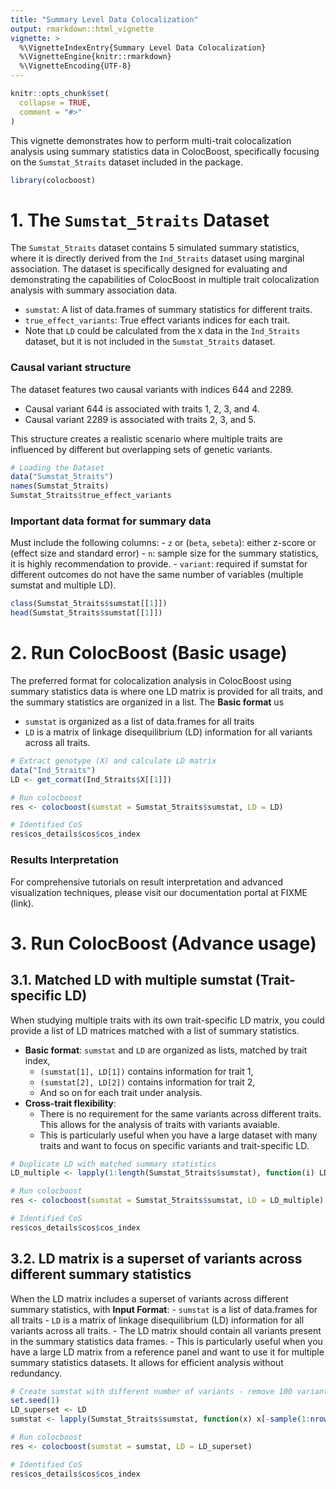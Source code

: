 ```yaml
---
title: "Summary Level Data Colocalization"
output: rmarkdown::html_vignette
vignette: >
  %\VignetteIndexEntry{Summary Level Data Colocalization}
  %\VignetteEngine{knitr::rmarkdown}
  %\VignetteEncoding{UTF-8}
---
```


```r
knitr::opts_chunk$set(
  collapse = TRUE,
  comment = "#>"
)
```

This vignette demonstrates how to perform multi-trait colocalization analysis using summary statistics data in ColocBoost, 
specifically focusing on the `Sumstat_5traits` dataset included in the package.



```r
library(colocboost)
```


# 1. The `Sumstat_5traits` Dataset

The `Sumstat_5traits` dataset contains 5 simulated summary statistics, where it is directly derived from the `Ind_5traits` dataset using marginal association.
The dataset is specifically designed for evaluating and demonstrating the capabilities of ColocBoost in multiple trait colocalization analysis with summary association data.

- `sumstat`: A list of data.frames of summary statistics for different traits.
- `true_effect_variants`: True effect variants indices for each trait.
- Note that `LD` could be calculated from the `X` data in the `Ind_5traits` dataset, but it is not included in the `Sumstat_5traits` dataset.

### Causal variant structure
The dataset features two causal variants with indices 644 and 2289.

- Causal variant 644 is associated with traits 1, 2, 3, and 4.
- Causal variant 2289 is associated with traits 2, 3, and 5.

This structure creates a realistic scenario where multiple traits are influenced by different but overlapping sets of genetic variants.

```r
# Loading the Dataset
data("Sumstat_5traits")
names(Sumstat_5traits)
Sumstat_5traits$true_effect_variants
```

### Important data format for summary data
Must include the following columns:
- `z` or (`beta`, `sebeta`): either z-score or (effect size and standard error)
- `n`: sample size for the summary statistics, it is highly recommendation to provide.
- `variant`: required if sumstat for different outcomes do not have the same number of variables (multiple sumstat and multiple LD).


```r
class(Sumstat_5traits$sumstat[[1]])
head(Sumstat_5traits$sumstat[[1]])
```

# 2. Run ColocBoost (Basic usage)


The preferred format for colocalization analysis in ColocBoost using summary statistics data is where one LD matrix is provided for all traits, 
and the summary statistics are organized in a list. The **Basic format** us 

- `sumstat` is organized as a list of data.frames for all traits
- `LD` is a matrix of linkage disequilibrium (LD) information for all variants across all traits.

```r
# Extract genotype (X) and calculate LD matrix
data("Ind_5traits")
LD <- get_cormat(Ind_5traits$X[[1]])

# Run colocboost
res <- colocboost(sumstat = Sumstat_5traits$sumstat, LD = LD)

# Identified CoS
res$cos_details$cos$cos_index
```


### Results Interpretation

For comprehensive tutorials on result interpretation and advanced visualization techniques, please visit our documentation portal at FIXME (link).


# 3. Run ColocBoost (Advance usage)

## 3.1. Matched LD with multiple sumstat (Trait-specific LD)   

When studying multiple traits with its own trait-specific LD matrix, you could provide a list of LD matrices matched with a list of summary statistics.

- **Basic format**: `sumstat` and `LD` are organized as lists, matched by trait index,
    - `(sumstat[1], LD[1])` contains information for trait 1,
    - `(sumstat[2], LD[2])` contains information for trait 2,
    - And so on for each trait under analysis.
- **Cross-trait flexibility**: 
    - There is no requirement for the same variants across different traits. This allows for the analysis of traits with variants avaiable.
    - This is particularly useful when you have a large dataset with many traits and want to focus on specific variants and trait-specific LD.

```r
# Duplicate LD with matched summary statistics
LD_multiple <- lapply(1:length(Sumstat_5traits$sumstat), function(i) LD )

# Run colocboost
res <- colocboost(sumstat = Sumstat_5traits$sumstat, LD = LD_multiple)

# Identified CoS
res$cos_details$cos$cos_index
```


## 3.2. LD matrix is a superset of variants across different summary statistics

When the LD matrix includes a superset of variants across different summary statistics, with **Input Format**:
- `sumstat` is a list of data.frames for all traits
- `LD` is a matrix of linkage disequilibrium (LD) information for all variants across all traits.
- The LD matrix should contain all variants present in the summary statistics data frames.
- This is particularly useful when you have a large LD matrix from a reference panel and want to use it for multiple summary statistics datasets. 
It allows for efficient analysis without redundancy.


```r
# Create sumstat with different number of variants - remove 100 variants in each sumstat
set.seed(1)
LD_superset <- LD
sumstat <- lapply(Sumstat_5traits$sumstat, function(x) x[-sample(1:nrow(x), 100), , drop = FALSE])

# Run colocboost
res <- colocboost(sumstat = sumstat, LD = LD_superset)

# Identified CoS
res$cos_details$cos$cos_index
```